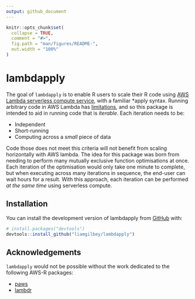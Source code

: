 ```yaml
---
output: github_document
---
```


<!-- README.md is generated from README.Rmd. Please edit that file -->

```r
knitr::opts_chunk$set(
  collapse = TRUE,
  comment = "#>",
  fig.path = "man/figures/README-",
  out.width = "100%"
)
```

# lambdapply

<!-- badges: start -->
<!-- badges: end -->

The goal of `lambdapply` is to enable R users to scale their R code using [AWS Lambda serverless compute service](https://aws.amazon.com/lambda/), with a familiar *apply syntax.  Running 
arbitrary code in AWS Lambda has [limitations](https://docs.aws.amazon.com/lambda/latest/dg/gettingstarted-limits.html), and so this package is intended to aid in running code that is _iterable_. Each iteration needs to be:

* Independent
* Short-running
* Computing across a _small_ piece of data

Code those does not meet this criteria will not benefit from scaling horizontally with AWS lambda. The idea
for this package was born from needing to perform many mutually exclusive function optimisations at once. Each iteration of the optimisation would only take one minute to complete, but when executing across many iterations in sequence, the end-user can wait hours for a result. With this approach, each iteration can be performed _at the same time_ using serverless compute.

## Installation

You can install the development version of lambdapply from [GitHub](https://github.com/) with:

``` r
# install.packages("devtools")
devtools::install_github("liamgilbey/lambdapply")
```

## Acknowledgements

`lambdapply` would not be possible without the work dedicated to the following AWS-R packages:

* [paws](https://github.com/paws-r/paws)
* [lambdr](https://github.com/mdneuzerling/lambdr)
